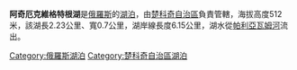 {{Unreferenced|time=2016-07-22T01:06:06+00:00}}
'''阿奇厄克維格特根湖'''是[[俄羅斯|俄羅斯]]的[[湖泊|湖泊]]，由[[楚科奇自治區|楚科奇自治區]]負責管轄，海拔高度512米，該湖長2.23公里、寬0.7公里，湖岸線長度6.15公里，湖水從[[帕利亞瓦姆河|帕利亞瓦姆河]]流出。

{{Russia-geo-stub}}
{{楚科奇自治區河流及湖泊}}
[[Category:俄羅斯湖泊|Category:俄羅斯湖泊]]
[[Category:楚科奇自治區湖泊|Category:楚科奇自治區湖泊]]